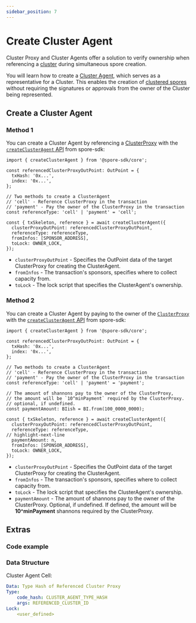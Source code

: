 ```yaml
---
sidebar_position: 7
---
```



# Create Cluster Agent

Cluster Proxy and Cluster Agents offer a solution to verify ownership when referencing a [cluster](/glossary/terms#cluster) during simultaneous spore creation.

You will learn how to create a [Cluster Agent](/glossary/terms#cluster-agent), which serves as a representative for a Cluster. This enables the creation of [clustered spores](/recipes/create-clustered-spore) without requiring the signatures or approvals from the owner of the Cluster being represented.

## Create a Cluster Agent

### Method 1

You can create a Cluster Agent by referencing a [ClusterProxy](/recipes/create-cluster-proxy) with the [`createClusterAgent` API](https://github.com/sporeprotocol/spore-sdk/blob/beta/docs/core/composed-apis.md#createclusteragent) from spore-sdk:

```tsx
import { createClusterAgent } from '@spore-sdk/core';

const referencedClusterProxyOutPoint: OutPoint = {
  txHash: '0x...',
  index: '0x...',
};

// Two methods to create a ClusterAgent
// 'cell' - Reference ClusterProxy in the transaction
// 'payment' - Pay the owner of the ClusterProxy in the transaction
const referenceType: 'cell' | 'payment' = 'cell';

const { txSkeleton, reference } = await createClusterAgent({
  clusterProxyOutPoint: referencedClusterProxyOutPoint,
  referenceType: referenceType,
  fromInfos: [SPONSOR_ADDRESS],
  toLock: OWNER_LOCK,
});
```

- `clusterProxyOutPoint` - Specifies the OutPoint data of the target ClusterProxy for creating the ClusterAgent.
- `fromInfos` - The transaction's sponsors, specifies where to collect capacity from.
- `toLock` - The lock script that specifies the ClusterAgent's ownership.

### Method 2

You can create a Cluster Agent by paying to the owner of the [`ClusterProxy`](/recipes/create-cluster-proxy) with the [`createClusterAgent` API](https://github.com/sporeprotocol/spore-sdk/blob/beta/docs/core/composed-apis.md#createclusteragent) from spore-sdk:

```tsx
import { createClusterAgent } from '@spore-sdk/core';

const referencedClusterProxyOutPoint: OutPoint = {
  txHash: '0x...',
  index: '0x...',
};

// Two methods to create a ClusterAgent
// 'cell' - Reference ClusterProxy in the transaction
// 'payment' - Pay the owner of the ClusterProxy in the transaction
const referenceType: 'cell' | 'payment' = 'payment';

// The amount of shannons pay to the owner of the ClusterProxy,
// the amount will be `10^minPayment` required by the ClusterProxy.
// optional, if undefined.
const paymentAmount: BIish = BI.from(100_0000_0000);

const { txSkeleton, reference } = await createClusterAgent({
  clusterProxyOutPoint: referencedClusterProxyOutPoint,
  referenceType: referenceType,
// highlight-next-line
  paymentAmount: n,
  fromInfos: [SPONSOR_ADDRESS],
  toLock: OWNER_LOCK,
});

```

- `clusterProxyOutPoint` - Specifies the OutPoint data of the target ClusterProxy for creating the ClusterAgent.
- `fromInfos` - The transaction's sponsors, specifies where to collect capacity from.
- `toLock` - The lock script that specifies the ClusterAgent's ownership.
- `paymentAmount` - The amount of shannons pay to the owner of the ClusterProxy. Optional, if undefined. If defined, the amount will be **10^minPayment** shannons required by the ClusterProxy.

## Extras

### Code example

<EmbedCard
title="createClusterAgent.ts"
href="https://github.com/sporeprotocol/spore-sdk/blob/beta/examples/secp256k1/apis/createClusterAgent.ts"
description="Create a Cluster Agent"
className="margin-top--sm"
/>

### Data Structure

Cluster Agent Cell:

```yaml
Data: Type Hash of Referenced Cluster Proxy
Type:
    code_hash: CLUSTER_AGENT_TYPE_HASH
    args: REFERENCED_CLUSTER_ID
Lock:
    <user_defined>
```

